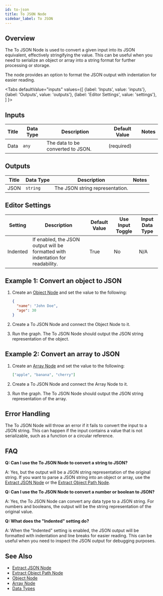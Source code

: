 ```yaml
---
id: to-json
title: To JSON Node
sidebar_label: To JSON
---
```





## Overview

The To JSON Node is used to convert a given input into its JSON equivalent, effectively stringifying the value. This can be useful when you need to serialize an object or array into a string format for further processing or storage.

The node provides an option to format the JSON output with indentation for easier reading.

<Tabs
  defaultValue="inputs"
  values={[
    {label: 'Inputs', value: 'inputs'},
    {label: 'Outputs', value: 'outputs'},
    {label: 'Editor Settings', value: 'settings'},
  ]
}>

<TabItem value="inputs">

## Inputs

| Title | Data Type | Description                         | Default Value | Notes |
| ----- | --------- | ----------------------------------- | ------------- | ----- |
| Data  | `any`     | The data to be converted to JSON.   | (required)    |       |

</TabItem>

<TabItem value="outputs">

## Outputs

| Title | Data Type | Description                        | Notes |
| ----- | --------- | ---------------------------------- | ----- |
| JSON  | `string`  | The JSON string representation.    |       |

</TabItem>

<TabItem value="settings">

## Editor Settings

| Setting  | Description                                                                 | Default Value | Use Input Toggle | Input Data Type |
| -------- | --------------------------------------------------------------------------- | ------------- | ---------------- | --------------- |
| Indented | If enabled, the JSON output will be formatted with indentation for readability. | True          | No               | N/A             |

</TabItem>

</Tabs>

## Example 1: Convert an object to JSON

1. Create an [Object Node](./object.mdx) and set the value to the following:

   ```json
   {
     "name": "John Doe",
     "age": 30
   }
   ```

2. Create a To JSON Node and connect the Object Node to it.
3. Run the graph. The To JSON Node should output the JSON string representation of the object.



## Example 2: Convert an array to JSON

1. Create an [Array Node](./array.mdx) and set the value to the following:

   ```json
   ["apple", "banana", "cherry"]
   ```

2. Create a To JSON Node and connect the Array Node to it.
3. Run the graph. The To JSON Node should output the JSON string representation of the array.



## Error Handling

The To JSON Node will throw an error if it fails to convert the input to a JSON string. This can happen if the input contains a value that is not serializable, such as a function or a circular reference.

## FAQ

**Q: Can I use the To JSON Node to convert a string to JSON?**

A: Yes, but the output will be a JSON string representation of the original string. If you want to parse a JSON string into an object or array, use the [Extract JSON Node](./extract-json.mdx) or the [Extract Object Path Node](./extract-object-path.mdx).

**Q: Can I use the To JSON Node to convert a number or boolean to JSON?**

A: Yes, the To JSON Node can convert any data type to a JSON string. For numbers and booleans, the output will be the string representation of the original value.

**Q: What does the "Indented" setting do?**

A: When the "Indented" setting is enabled, the JSON output will be formatted with indentation and line breaks for easier reading. This can be useful when you need to inspect the JSON output for debugging purposes.

## See Also

- [Extract JSON Node](./extract-json.mdx)
- [Extract Object Path Node](./extract-object-path.mdx)
- [Object Node](./object.mdx)
- [Array Node](./array.mdx)
- [Data Types](../user-guide/data-types.md)